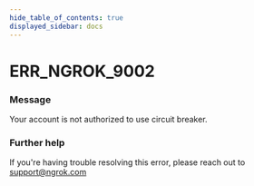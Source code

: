 ```yaml
---
hide_table_of_contents: true
displayed_sidebar: docs
---
```



# ERR_NGROK_9002

### Message
Your account is not authorized to use circuit breaker.

<ErrorDetails error='err_ngrok_9002' />


### Further help
If you're having trouble resolving this error, please reach out to [support@ngrok.com](mailto:support@ngrok.com?subject=Help%20with%20ERR_NGROK_9002)

